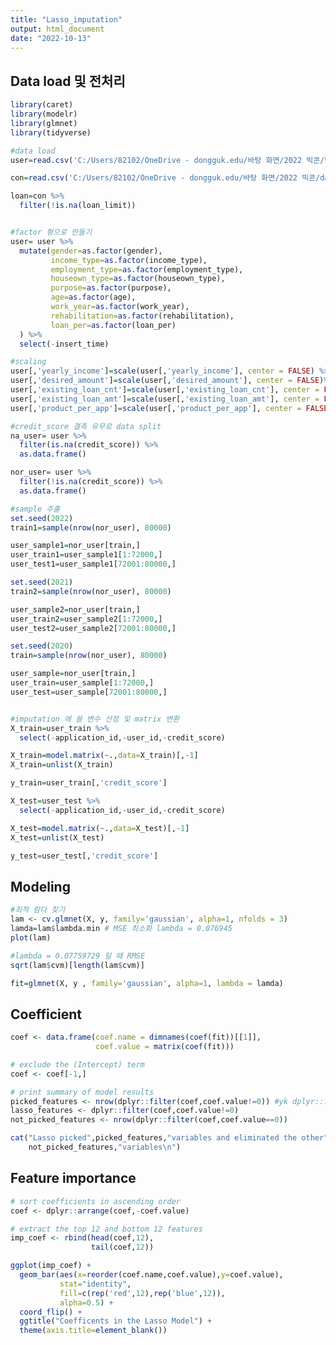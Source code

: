 ```yaml
---
title: "Lasso_imputation"
output: html_document
date: "2022-10-13"
---
```


## Data load 및 전처리
```r
library(caret)
library(modelr)
library(glmnet)
library(tidyverse)

#data load
user=read.csv('C:/Users/82102/OneDrive - dongguk.edu/바탕 화면/2022 빅콘/빅콘 R/user전처리.csv')

con=read.csv('C:/Users/82102/OneDrive - dongguk.edu/바탕 화면/2022 빅콘/data/loan_result.csv', header=T, fileEncoding = 'utf-8')

loan=con %>% 
  filter(!is.na(loan_limit))


#factor 형으로 만들기
user= user %>% 
  mutate(gender=as.factor(gender),
         income_type=as.factor(income_type),
         employment_type=as.factor(employment_type),
         houseown_type=as.factor(houseown_type),
         purpose=as.factor(purpose),
         age=as.factor(age),
         work_year=as.factor(work_year),
         rehabilitation=as.factor(rehabilitation),
         loan_per=as.factor(loan_per)
  ) %>% 
  select(-insert_time)

#scaling
user[,'yearly_income']=scale(user[,'yearly_income'], center = FALSE) %>% as.data.frame()
user[,'desired_amount']=scale(user[,'desired_amount'], center = FALSE)%>% as.data.frame()
user[,'existing_loan_cnt']=scale(user[,'existing_loan_cnt'], center = FALSE)%>% as.data.frame()
user[,'existing_loan_amt']=scale(user[,'existing_loan_amt'], center = FALSE)%>% as.data.frame()
user[,'product_per_app']=scale(user[,'product_per_app'], center = FALSE)%>% as.data.frame()

#credit_score 결측 유무로 data split
na_user= user %>% 
  filter(is.na(credit_score)) %>% 
  as.data.frame()

nor_user= user %>% 
  filter(!is.na(credit_score)) %>% 
  as.data.frame()

#sample 추출
set.seed(2022)
train1=sample(nrow(nor_user), 80000)

user_sample1=nor_user[train,]
user_train1=user_sample1[1:72000,]
user_test1=user_sample1[72001:80000,]

set.seed(2021)
train2=sample(nrow(nor_user), 80000)

user_sample2=nor_user[train,]
user_train2=user_sample2[1:72000,]
user_test2=user_sample2[72001:80000,]

set.seed(2020)
train=sample(nrow(nor_user), 80000)

user_sample=nor_user[train,]
user_train=user_sample[1:72000,]
user_test=user_sample[72001:80000,]


#imputation 에 쓸 변수 선정 및 matrix 변환
X_train=user_train %>% 
  select(-application_id,-user_id,-credit_score)

X_train=model.matrix(~.,data=X_train)[,-1]
X_train=unlist(X_train)

y_train=user_train[,'credit_score']

X_test=user_test %>% 
  select(-application_id,-user_id,-credit_score)

X_test=model.matrix(~.,data=X_test)[,-1]
X_test=unlist(X_test)

y_test=user_test[,'credit_score']

```

## Modeling
```r
#최적 람다 찾기
lam <- cv.glmnet(X, y, family='gaussian', alpha=1, nfolds = 3)
lamda=lam$lambda.min # MSE 최소화 lambda = 0.076945
plot(lam)  
```

```r
#lambda = 0.07759729 일 때 RMSE
sqrt(lam$cvm)[length(lam$cvm)]

fit=glmnet(X, y , family='gaussian', alpha=1, lambda = lamda)
```

## Coefficient
```r
coef <- data.frame(coef.name = dimnames(coef(fit))[[1]], 
                   coef.value = matrix(coef(fit)))

# exclude the (Intercept) term
coef <- coef[-1,]

# print summary of model results
picked_features <- nrow(dplyr::filter(coef,coef.value!=0)) #yk dplyr::filter
lasso_features <- dplyr::filter(coef,coef.value!=0)
not_picked_features <- nrow(dplyr::filter(coef,coef.value==0))

cat("Lasso picked",picked_features,"variables and eliminated the other",
    not_picked_features,"variables\n")
```

## Feature importance
```r
# sort coefficients in ascending order
coef <- dplyr::arrange(coef,-coef.value)

# extract the top 12 and bottom 12 features
imp_coef <- rbind(head(coef,12),
                  tail(coef,12))

ggplot(imp_coef) +
  geom_bar(aes(x=reorder(coef.name,coef.value),y=coef.value),
           stat="identity",
           fill=c(rep('red',12),rep('blue',12)),
           alpha=0.5) +
  coord_flip() +
  ggtitle("Coefficents in the Lasso Model") +
  theme(axis.title=element_blank())

```





